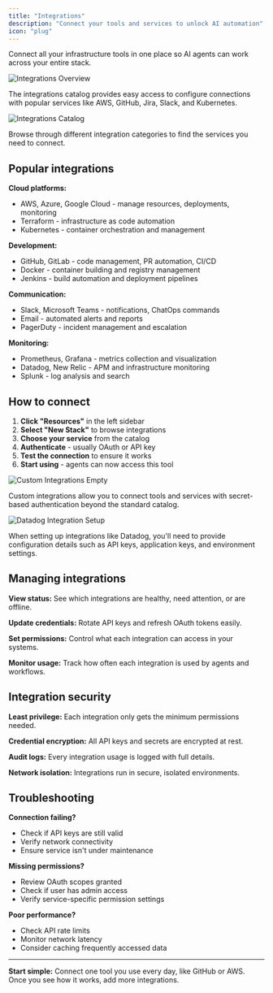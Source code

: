 ```yaml
---
title: "Integrations"
description: "Connect your tools and services to unlock AI automation"
icon: "plug"
---
```


Connect all your infrastructure tools in one place so AI agents can work across your entire stack.

![Integrations Overview](/assets/screenshots/composer/integrations/integrations-overview.png)

The integrations catalog provides easy access to configure connections with popular services like AWS, GitHub, Jira, Slack, and Kubernetes.

![Integrations Catalog](/assets/screenshots/composer/integrations/integrations-catalog.png)

Browse through different integration categories to find the services you need to connect.

## Popular integrations

**Cloud platforms:**
- AWS, Azure, Google Cloud - manage resources, deployments, monitoring
- Terraform - infrastructure as code automation
- Kubernetes - container orchestration and management

**Development:**
- GitHub, GitLab - code management, PR automation, CI/CD
- Docker - container building and registry management
- Jenkins - build automation and deployment pipelines

**Communication:**
- Slack, Microsoft Teams - notifications, ChatOps commands
- Email - automated alerts and reports
- PagerDuty - incident management and escalation

**Monitoring:**
- Prometheus, Grafana - metrics collection and visualization
- Datadog, New Relic - APM and infrastructure monitoring
- Splunk - log analysis and search

## How to connect

1. **Click "Resources"** in the left sidebar
2. **Select "New Stack"** to browse integrations
3. **Choose your service** from the catalog
4. **Authenticate** - usually OAuth or API key
5. **Test the connection** to ensure it works
6. **Start using** - agents can now access this tool

![Custom Integrations Empty](/assets/screenshots/composer/integrations/custom-integrations-empty.png)

Custom integrations allow you to connect tools and services with secret-based authentication beyond the standard catalog.

![Datadog Integration Setup](/assets/screenshots/composer/integrations/datadog-integration-setup.png)

When setting up integrations like Datadog, you'll need to provide configuration details such as API keys, application keys, and environment settings.

## Managing integrations

**View status:** See which integrations are healthy, need attention, or are offline.

**Update credentials:** Rotate API keys and refresh OAuth tokens easily.

**Set permissions:** Control what each integration can access in your systems.

**Monitor usage:** Track how often each integration is used by agents and workflows.

## Integration security

**Least privilege:** Each integration only gets the minimum permissions needed.

**Credential encryption:** All API keys and secrets are encrypted at rest.

**Audit logs:** Every integration usage is logged with full details.

**Network isolation:** Integrations run in secure, isolated environments.

## Troubleshooting

**Connection failing?** 
- Check if API keys are still valid
- Verify network connectivity
- Ensure service isn't under maintenance

**Missing permissions?**
- Review OAuth scopes granted
- Check if user has admin access
- Verify service-specific permission settings

**Poor performance?**
- Check API rate limits
- Monitor network latency
- Consider caching frequently accessed data

---

**Start simple:** Connect one tool you use every day, like GitHub or AWS. Once you see how it works, add more integrations.